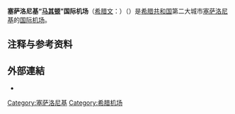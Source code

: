 {{Infobox Airport
 |airport_name = <center>塞萨洛尼基马其顿国际机场<br><small>{{lang|el|Κρατικός Αερολιμένας Θεσσαλονίκης "Μακεδονία"}}</small></center>
 |nativename   = 
 |photo        = Thessaloniki International Airport.JPG
 |caption      = 机场航站楼
 |IATA         = SKG
 |ICAO         = LGTS
 |type         = 军民两用
 |owner        = 希腊政府
 |run by       = 希腊民用航空管理局
 |opened       = 1930年
 |city         = [[塞萨洛尼基|塞萨洛尼基]] 
 |location     = 米克拉
 |elevation    = 7米
 |coordinates  = {{coord|40|31|11|N|22|58|15|E|type:airport_region:GR|display=inline,title}}
 |website      = [http://www.hcaa-eleng.gr/thes.htm www.hcaa-eleng.gr/thes.htm]
 |metric-elev  = 
 |metric-rwy   = 
 |r1-number    = 10/28
 |r1-length-f  = 11,286
 |r1-length-m  = 3,440
 |r1-surface   = [[Asphalt|Asphalt]]
 |r2-number    = 16/34
 |r2-length-f  = 7,874
 |r2-length-m  = 2,400
 |r2-surface   = Asphalt
 |h1-number    = 
 |h1-length-f  = 
 |h1-length-m  = 
 |h1-surface   = 
 |h2-number    = 
 |h2-length-f  = 
 |h2-length-m  = 
 |h2-surface   = 
 |stat-year    = 2019
 |stat1-header = Passengers
 |stat1-data   = 6,897,057
 |stat2-header = Flights
 |stat2-data   = 55,738
 |footnotes    = Sources: Runways<ref>{{cite web |url=http://www.hcaa-eleng.gr/english/airports/thesal/thesairfield_data.html |title=Airfield Data |accessdate=2007-08-04 |date=2005-04-21 |work=Hellenic Civilian Aviation Authority |publisher=www.hcaa-eleng.gr |deadurl=yes |archiveurl=https://web.archive.org/web/20071106072930/http://www.hcaa-eleng.gr/english/airports/thesal/thesairfield_data.html |archivedate=2007-11-06 }}</ref> Statistics<ref>{{cite web |url=http://www.hcaa.gr/up/files/ST_KAC_08_ENG.xls |title=Statistical data of  Thessaloniki airport  " Makedonia "  for the period 1990-2007 |work=Hellenic Civilian Aviation Authority |publisher=www.hcaa.gr |accessdate=2008-12-06 }}{{dead link|date=2017年12月 |bot=InternetArchiveBot |fix-attempted=yes }}</ref>
}}

'''塞萨洛尼基“[[马其顿|马其顿]]”国际机场'''（[[希腊文|希腊文]]：'''{{lang|el|Κρατικός Αερολιμένας Θεσσαλονίκης "Μακεδονία"}}'''）（{{Airport codes|SKG|LGTS}}）是[[希臘|希腊共和国]]第二大城市[[塞萨洛尼基|塞萨洛尼基]]的[[国际机场|国际机场]]。

{{Airport-stub}}

== 注释与参考资料 ==
{{Reflist}}

==外部連結==
*{{official website|http://www.skg-airport.gr/}}{{el}}{{en}}

[[Category:塞萨洛尼基|Category:塞萨洛尼基]]
[[Category:希腊机场|Category:希腊机场]]